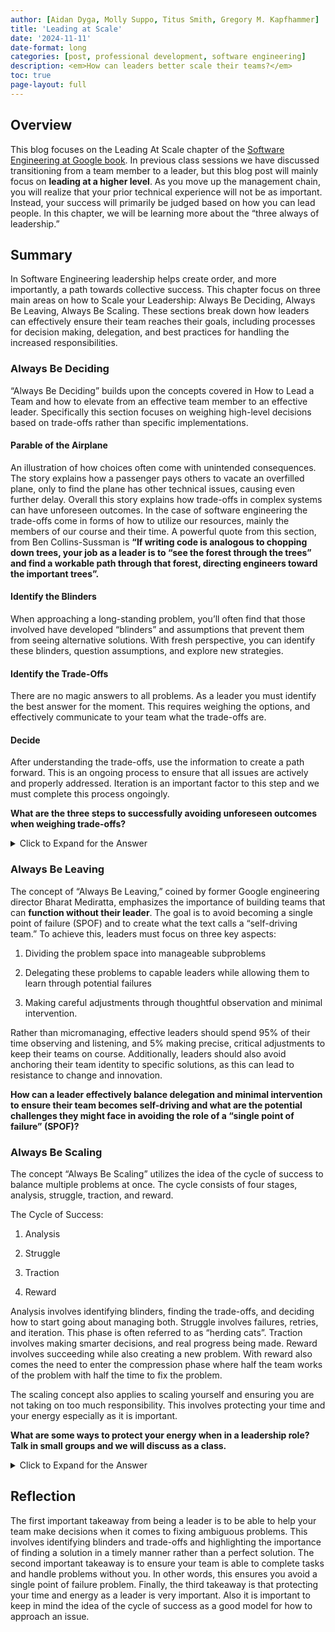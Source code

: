 ```yaml
---
author: [Aidan Dyga, Molly Suppo, Titus Smith, Gregory M. Kapfhammer]
title: 'Leading at Scale'
date: '2024-11-11'
date-format: long
categories: [post, professional development, software engineering]
description: <em>How can leaders better scale their teams?</em>
toc: true
page-layout: full
---
```


## Overview

This blog focuses on the Leading At Scale chapter of the [Software Engineering at Google book](https://abseil.io/resources/swe-book). In previous class sessions we have discussed transitioning from a team member to a leader, but this blog post will
mainly focus on **leading at a higher level**. As you move up the management chain, you will realize that your prior technical
experience will not be as important. Instead, your success will primarily be judged based on how you can lead people. In this
chapter, we will be learning more about the “three always of leadership.”

## Summary

In Software Engineering leadership helps create order, and more importantly, a path towards collective success. This chapter
focus on three main areas on how to Scale your Leadership: Always Be Deciding, Always Be Leaving, Always Be Scaling. These
sections break down how leaders can effectively ensure their team reaches their goals, including processes for decision making,
delegation, and best practices for handling the increased responsibilities.

### Always Be Deciding

“Always Be Deciding” builds upon the concepts covered in How to Lead a Team and how to elevate from an effective team member to
an effective leader. Specifically this section focuses on weighing high-level decisions based on trade-offs rather than
specific implementations.

#### Parable of the Airplane

An illustration of how choices often come with unintended consequences. The story explains how a passenger pays others to
vacate an overfilled plane, only to find the plane has other technical issues, causing even further delay. Overall this story
explains how trade-offs in complex systems can have unforeseen outcomes. In the case of software engineering the trade-offs
come in forms of how to utilize our resources, mainly the members of our course and their time. A powerful quote from this
section, from Ben Collins-Sussman is **“If writing code is analogous to chopping down trees, your job as a leader is to “see the forest through the trees” and find a workable path through that forest, directing engineers toward the important trees”.**

#### Identify the Blinders

When approaching a long-standing problem, you'll often find that those involved have developed "blinders" and assumptions that
prevent them from seeing alternative solutions. With fresh perspective, you can identify these blinders, question assumptions,
and explore new strategies.

#### Identify the Trade-Offs

There are no magic answers to all problems. As a leader you must identify the best answer for the moment. This requires
weighing the options, and effectively communicate to your team what the trade-offs are.

#### Decide

After understanding the trade-offs, use the information to create a path forward. This is an ongoing process to ensure that all
issues are actively and properly addressed. Iteration is an important factor to this step and we must complete this process
ongoingly.

**What are the three steps to successfully avoiding unforeseen outcomes when weighing trade-offs?** 

<details>
<summary>Click to Expand for the Answer</summary>

* Identify the **Binders**
* Identify the **Trade-offs**
* **Decide** the appropriate course of action.

</details>

### Always Be Leaving

The concept of "Always Be Leaving," coined by former Google engineering director Bharat Mediratta, emphasizes the importance of
building teams that can **function without their leader**. The goal is to avoid becoming a single point of failure (SPOF) and
to create what the text calls a "self-driving team." To achieve this, leaders must focus on three key aspects: 

1. Dividing the problem space into manageable subproblems

2. Delegating these problems to capable leaders while allowing them to learn through potential failures

3. Making careful adjustments through thoughtful observation and minimal intervention.

Rather than micromanaging, effective leaders should spend 95% of their time observing and listening, and 5% making precise,
critical adjustments to keep their teams on course. Additionally, leaders should also avoid anchoring their team identity to
specific solutions, as this can lead to resistance to change and innovation.

**How can a leader effectively balance delegation and minimal intervention to ensure their team becomes self-driving and what are the potential challenges they might face in avoiding the role of a "single point of failure" (SPOF)?**

### Always Be Scaling

The concept “Always Be Scaling” utilizes the idea of the cycle of success to balance multiple problems at once. The cycle
consists of four stages, analysis, struggle, traction, and reward. 

The Cycle of Success:

1. Analysis

2. Struggle

3. Traction

4. Reward

Analysis involves identifying blinders, finding the trade-offs, and deciding how to start going about managing both. Struggle
involves failures, retries, and iteration. This phase is often referred to as “herding cats”. Traction involves making smarter
decisions, and real progress being made. Reward involves succeeding while also creating a new problem. With reward also comes
the need to enter the compression phase where half the team works of the problem with half the time to fix the problem.

The scaling concept also applies to scaling yourself and ensuring you are not taking on too much responsibility. This involves
protecting your time and your energy especially as it is important.

**What are some ways to protect your energy when in a leadership role? Talk in small groups and we will discuss as a class.**

<details>
<summary>Click to Expand for the Answer</summary>

* Take vacations
* Take time to disconnect
* Take time to do something you enjoy
* Take breaks during the day

</details>

## Reflection

The first important takeaway from being a leader is to be able to help your team make decisions when it comes to fixing
ambiguous problems. This involves identifying blinders and trade-offs and highlighting the importance of finding a solution
in a timely manner rather than a perfect solution. The second important takeaway is to ensure your team is able to complete
tasks and handle problems without you. In other words, this ensures you avoid a single point of failure problem. Finally, the
third takeaway is that protecting your time and energy as a leader is very important. Also it is important to keep in mind the
idea of the cycle of success as a good model for how to approach an issue.